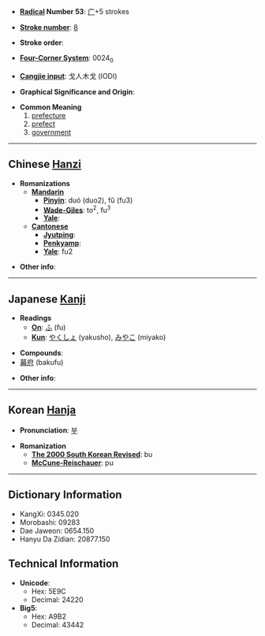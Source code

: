 * '''[[Wiktionary:Chinese radical index| Radical]] Number 53''': [[Wiktionary:Chinese radical index 广|广]]+5 strokes

* '''[[Wiktionary:Chinese total strokes index|Stroke number]]''': [[Wiktionary:Chinese total strokes index 8|8]]

* '''Stroke order''': 

* '''[[Wiktionary:Chinese four corner index|Four-Corner System]]''': 0024<sub>0</sub>

* '''[[Wiktionary:Chinese Cangjie index|Cangjie input]]''': 戈人木戈 (IODI)

* '''Graphical Significance and Origin''': 

* '''Common Meaning'''
*#[[prefecture]]
*# [[prefect]]
*# [[government]]

----

== Chinese [[Hanzi]] ==

* '''Romanizations'''
** '''[[Mandarin]]'''
*** '''[[Pinyin]]''': duó (duo2), fǔ (fu3)
*** '''[[Wade-Giles]]''': to<sup>2</sup>, fu<sup>3</sup>
*** '''[[Yale]]''': 
** '''[[Cantonese]]'''
*** '''[[Jyutping]]''':
*** '''[[Penkyamp]]''': 
*** '''[[Yale]]''': fu2

* '''Other info''': 

----

== Japanese [[Kanji]] ==

* '''Readings'''
** '''[[On]]''': [[ふ]] (fu)
** '''[[Kun]]''': [[やくしょ]] (yakusho), [[みやこ]] (miyako)

* '''Compounds''':
*[[幕府]] (bakufu)

* '''Other info''':  

----

== Korean [[Hanja]] ==

* '''Pronunciation''': [[부]]

* '''Romanization'''
** '''[[The 2000 South Korean Revised Romanization|The 2000 South Korean Revised]]''': bu
** '''[[McCune-Reischauer]]''': pu

----

== Dictionary Information ==

* KangXi: 0345.020
* Morobashi: 09283
* Dae Jaweon: 0654.150
* Hanyu Da Zidian: 20877.150

== Technical Information ==

* '''Unicode''':
** Hex: 5E9C
** Decimal: 24220
* '''Big5''':
** Hex: A9B2
** Decimal: 43442